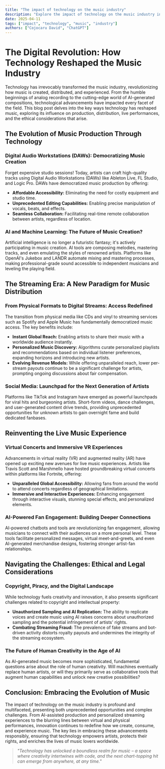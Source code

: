 ```yaml
---
title: "The impact of technology on the music industry"
description: "Explore the impact of technology on the music industry in this detailed guide, offering insights, strategies, and practical tips to enhance your understanding and application of the topic."
date: 2025-04-11
tags: ["impact", "technology", "music", "industry"]
authors: ["Cojocaru David", "ChatGPT"]
---
```


# The Digital Revolution: How Technology Reshaped the Music Industry

Technology has irrevocably transformed the music industry, revolutionizing how music is created, distributed, and experienced. From the humble beginnings of analog recording to the cutting-edge world of AI-generated compositions, technological advancements have impacted every facet of the field. This blog post delves into the key ways technology has reshaped music, exploring its influence on production, distribution, live performances, and the ethical considerations that arise.

## The Evolution of Music Production Through Technology

### Digital Audio Workstations (DAWs): Democratizing Music Creation

Forget expensive studio sessions! Today, artists can craft high-quality tracks using Digital Audio Workstations (DAWs) like Ableton Live, FL Studio, and Logic Pro. DAWs have democratized music production by offering:

- **Affordable Accessibility:** Eliminating the need for costly equipment and studio time.
- **Unprecedented Editing Capabilities:** Enabling precise manipulation of vocals, beats, and effects.
- **Seamless Collaboration:** Facilitating real-time remote collaboration between artists, regardless of location.

### AI and Machine Learning: The Future of Music Creation?

Artificial intelligence is no longer a futuristic fantasy; it's actively participating in music creation. AI tools are composing melodies, mastering tracks, and even emulating the styles of renowned artists. Platforms like OpenAI's Jukebox and LANDR automate mixing and mastering processes, making professional-grade sound accessible to independent musicians and leveling the playing field.

## The Streaming Era: A New Paradigm for Music Distribution

### From Physical Formats to Digital Streams: Access Redefined

The transition from physical media like CDs and vinyl to streaming services such as Spotify and Apple Music has fundamentally democratized music access. The key benefits include:

- **Instant Global Reach:** Enabling artists to share their music with a worldwide audience instantly.
- **Personalized Music Discovery:** Algorithms curate personalized playlists and recommendations based on individual listener preferences, expanding horizons and introducing new artists.
- **Evolving Revenue Models:** While offering unparalleled reach, lower per-stream payouts continue to be a significant challenge for artists, prompting ongoing discussions about fair compensation.

### Social Media: Launchpad for the Next Generation of Artists

Platforms like TikTok and Instagram have emerged as powerful launchpads for viral hits and burgeoning artists. Short-form videos, dance challenges, and user-generated content drive trends, providing unprecedented opportunities for unknown artists to gain overnight fame and build dedicated fanbases.

## Reinventing the Live Music Experience

### Virtual Concerts and Immersive VR Experiences

Advancements in virtual reality (VR) and augmented reality (AR) have opened up exciting new avenues for live music experiences. Artists like Travis Scott and Marshmello have hosted groundbreaking virtual concerts within platforms like Fortnite, offering:

- **Unparalleled Global Accessibility:** Allowing fans from around the world to attend concerts regardless of geographical limitations.
- **Immersive and Interactive Experiences:** Enhancing engagement through interactive visuals, stunning special effects, and personalized elements.

### AI-Powered Fan Engagement: Building Deeper Connections

AI-powered chatbots and tools are revolutionizing fan engagement, allowing musicians to connect with their audiences on a more personal level. These tools facilitate personalized messages, virtual meet-and-greets, and even AI-generated merchandise designs, fostering stronger artist-fan relationships.

## Navigating the Challenges: Ethical and Legal Considerations

### Copyright, Piracy, and the Digital Landscape

While technology fuels creativity and innovation, it also presents significant challenges related to copyright and intellectual property:

- **Unauthorized Sampling and AI Replication:** The ability to replicate voices and create music using AI raises concerns about unauthorized sampling and the potential infringement of artists' rights.
- **Combating Streaming Fraud:** The prevalence of fake streams and bot-driven activity distorts royalty payouts and undermines the integrity of the streaming ecosystem.

### The Future of Human Creativity in the Age of AI

As AI-generated music becomes more sophisticated, fundamental questions arise about the role of human creativity. Will machines eventually replace human artists, or will they primarily serve as collaborative tools that augment human capabilities and unlock new creative possibilities?

## Conclusion: Embracing the Evolution of Music

The impact of technology on the music industry is profound and multifaceted, presenting both unprecedented opportunities and complex challenges. From AI-assisted production and personalized streaming experiences to the blurring lines between virtual and physical performances, innovation continues to redefine how we create, consume, and experience music. The key lies in embracing these advancements responsibly, ensuring that technology empowers artists, protects their rights, and enriches the lives of music lovers worldwide.

> _"Technology has unlocked a boundless realm for music – a space where creativity intertwines with code, and the next chart-topping hit can emerge from anywhere, at any time."_

